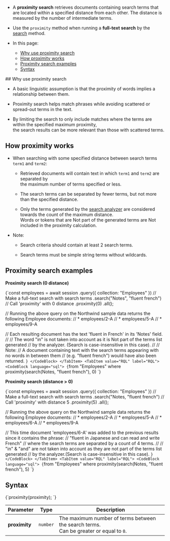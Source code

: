 
<Admonition type="note" title="">

* A __proximity search__ retrieves documents containing search terms that are located within a specified distance from each other.
  The distance is measured by the number of intermediate terms.
 
* Use the `proximity` method when running a __full-text search__ by the [search](../../../../client-api/session/querying/text-search/full-text-search.mdx) method.

* In this page:
    * [Why use proximity search](../../../../client-api/session/querying/text-search/proximity-search.mdx#why-use-proximity-search)
    * [How proximity works](../../../../client-api/session/querying/text-search/proximity-search.mdx#how-proximity-works)
    * [Proximity search examples](../../../../client-api/session/querying/text-search/proximity-search.mdx#proximity-search-examples)
    * [Syntax](../../../../client-api/session/querying/text-search/proximity-search.mdx#syntax)

</Admonition>
## Why use proximity search

* A basic linguistic assumption is that the proximity of words implies a relationship between them.  

* Proximity search helps match phrases while avoiding scattered or spread-out terms in the text.

* By limiting the search to only include matches where the terms are within the specified maximum proximity,  
  the search results can be more relevant than those with scattered terms.



## How proximity works

* When searching with some specified distance between search terms `term1` and `term2`:

    * Retrieved documents will contain text in which `term1` and `term2` are separated by  
      the maximum number of terms specified or less.

    * The search terms can be separated by fewer terms, but not more than the specified distance.

    * Only the terms generated by the [search analyzer](../../../../indexes/using-analyzers.mdx#ravendb) 
      are considered towards the count of the maximum distance.  
      Words or tokens that are Not part of the generated terms are Not included in the proximity calculation.

* Note:

    * Search criteria should contain at least 2 search terms.

    * Search terms must be simple string terms without wildcards.



## Proximity search examples

<Admonition type="note" title="">

__Proximity search (0 distance)__

<Tabs groupId='languageSyntax'>
<TabItem value="Query" label="Query">
<CodeBlock language="js">
{`const employees = await session
    .query({ collection: "Employees" })
     // Make a full-text search with search terms
    .search("Notes", "fluent french")
     // Call 'proximity' with 0 distance
    .proximity(0)
    .all();

// Running the above query on the Northwind sample data returns the following Employee documents:
// * employees/2-A
// * employees/5-A
// * employees/9-A

// Each resulting document has the text 'fluent in French' in its 'Notes' field.
//
// The word "in" is not taken into account as it is Not part of the terms list generated
// by the analyzer. (Search is case-insensitive in this case).
//
// Note:
// A document containing text with the search terms appearing with no words in between them
// (e.g. "fluent french") would have also been returned.
`}
</CodeBlock>
</TabItem>
<TabItem value="RQL" label="RQL">
<CodeBlock language="sql">
{`from "Employees"
where proximity(search(Notes, "fluent french"), 0)
`}
</CodeBlock>
</TabItem>
</Tabs>

</Admonition>

<Admonition type="note" title="">

__Proximity search (distance &gt; 0)__

<Tabs groupId='languageSyntax'>
<TabItem value="Query" label="Query">
<CodeBlock language="js">
{`const employees = await session
    .query({ collection: "Employees" })
     // Make a full-text search with search terms
    .search("Notes, "fluent french")
     // Call 'proximity' with distance 5
    .proximity(5)
    .all();

// Running the above query on the Northwind sample data returns the following Employee documents:
// * employees/2-A
// * employees/5-A
// * employees/6-A
// * employees/9-A

// This time document 'employees/6-A' was added to the previous results since it contains the phrase:
// "fluent in Japanese and can read and write French"
// where the search terms are separated by a count of 4 terms.
//
// "in" & "and" are not taken into account as they are not part of the terms list generated
// by the analyzer.(Search is case-insensitive in this case).
`}
</CodeBlock>
</TabItem>
<TabItem value="RQL" label="RQL">
<CodeBlock language="sql">
{`from "Employees"
where proximity(search(Notes, "fluent french"), 5)
`}
</CodeBlock>
</TabItem>
</Tabs>

</Admonition>



## Syntax

<TabItem value="syntax" label="syntax">
<CodeBlock language="js">
{`proximity(proximity);
`}
</CodeBlock>
</TabItem>

| Parameter     | Type     | Description                                                                                |
|---------------|----------|--------------------------------------------------------------------------------------------|
| __proximity__ | `number` | The maximum number of terms between the search terms.<br/>Can be greater or equal to `0`.   |




